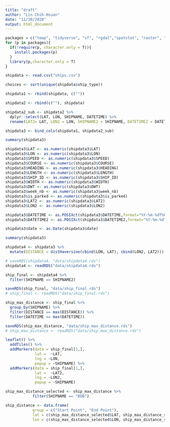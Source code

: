 ```yaml
---
title: "draft"
author: "Lin Chih-Hsuan"
date: "11/30/2020"
output: html_document
---
```


```r
packages = c("tmap", "tidyverse", "sf", "rgdal","spatstat", "raster", "maptools", "rgeos", "dplyr", "spatstat", "OpenStreetMap", "tmaptools", "dplyr", "geosphere", "leaflet")
for (p in packages){
  if(!require(p, character.only = T)){
    install.packages(p)
  }
  library(p,character.only = T)
}
```

```r
shipdata <- read.csv("ships.csv")
```

```r
choices <- sort(unique(shipdata$ship_type))
```

```r
shipdata1 <- rbind(shipdata, c(""))
```

```r
shipdata2 <- rbind(c(""), shipdata)
```

```r
shipdata2_sub <- shipdata2 %>%
  dplyr::select(LAT, LON, SHIPNAME, DATETIME) %>%
  rename(LAT2= LAT, LON2 = LON, SHIPNAME2 = SHIPNAME, DATETIME2 = DATETIME)
```

```r
shipdata3 <- bind_cols(shipdata1, shipdata2_sub)
```

```r
summary(shipdata3)
```

```r
shipdata3$LAT <- as.numeric(shipdata3$LAT)
shipdata3$LON <- as.numeric(shipdata3$LON)
shipdata3$SPEED <- as.numeric(shipdata3$SPEED)
shipdata3$COURSE <- as.numeric(shipdata3$COURSE)
shipdata3$HEADING <- as.numeric(shipdata3$HEADING)
shipdata3$LENGTH <- as.numeric(shipdata3$LENGTH)
shipdata3$SHIP_ID <- as.numeric(shipdata3$SHIP_ID)
shipdata3$WIDTH <- as.numeric(shipdata3$WIDTH)
shipdata3$DWT <- as.numeric(shipdata3$DWT)
shipdata3$week_nb <- as.numeric(shipdata3$week_nb)
shipdata3$is_parked <- as.numeric(shipdata3$is_parked)
shipdata3$LAT2 <- as.numeric(shipdata3$LAT2)
shipdata3$LON2 <- as.numeric(shipdata3$LON2)
```

```r
shipdata3$DATETIME <- as.POSIXct(shipdata3$DATETIME,format="%Y-%m-%dT%H:%M:%OS")
shipdata3$DATETIME2 <- as.POSIXct(shipdata3$DATETIME2,format="%Y-%m-%dT%H:%M:%OS")
```

```r
shipdata3$date <- as.Date(shipdata3$date)
```

```r
summary(shipdata3)
```

```r
shipdata4 <- shipdata3 %>%
  mutate(DISTANCE = distHaversine(cbind(LON, LAT), cbind(LON2, LAT2)))
```

```r
# saveRDS(shipdata4, "data/shipdata4.rds")
shipdata4 <- readRDS("data/shipdata4.rds")
```

```r
ship_final <- shipdata4 %>%
  filter(SHIPNAME == SHIPNAME2)
```

```r
saveRDS(ship_final, "data/ship_final.rds")
# ship_final <- readRDS("data/ship_final.rds")
```

```r
ship_max_distance <- ship_final %>%
  group_by(SHIPNAME) %>%
  filter(DISTANCE == max(DISTANCE)) %>%
  filter(DATETIME == max(DATETIME))
```

```r
saveRDS(ship_max_distance, "data/ship_max_distance.rds")
# ship_max_distance <- readRDS("data/ship_max_distance.rds")
```

```r
leaflet() %>% 
  addTiles() %>%
  addMarkers(data = ship_final[1,],
             lat =  ~LAT,
             lng = ~LON,
             popup = ~SHIPNAME) %>%
  addMarkers(data = ship_final[1,],
             lat =  ~LAT2,
             lng = ~LON2,
             popup = ~SHIPNAME)
```

```r
ship_max_distance_selected <- ship_max_distance %>%
            filter(SHIPNAME == "BOB")
```

```r
ship_distance <- data.frame(
            group = c("Start Point", "End Point"),
            lat = c(ship_max_distance_selected$LAT, ship_max_distance_selected$LAT2),
            lon = c(ship_max_distance_selected$LON, ship_max_distance_selected$LON2))
```

